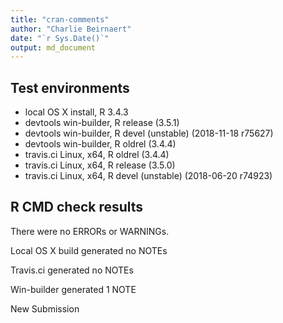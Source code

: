 ```yaml
---
title: "cran-comments"
author: "Charlie Beirnaert"
date: "`r Sys.Date()`"
output: md_document
---
```


## Test environments
* local OS X install, R 3.4.3
* devtools win-builder, R release (3.5.1)
* devtools win-builder, R devel (unstable) (2018-11-18 r75627)
* devtools win-builder, R oldrel (3.4.4)
* travis.ci Linux, x64, R oldrel (3.4.4)
* travis.ci Linux, x64, R release (3.5.0)
* travis.ci Linux, x64, R devel (unstable) (2018-06-20 r74923) 


## R CMD check results
There were no ERRORs or WARNINGs.

Local OS X build generated no NOTEs

Travis.ci generated no NOTEs

Win-builder generated 1 NOTE

New Submission

